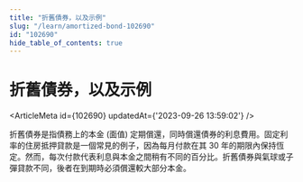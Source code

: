 ```yaml
---
title: "折舊債券，以及示例"
slug: "/learn/amortized-bond-102690"
id: "102690"
hide_table_of_contents: true
---
```



# 折舊債券，以及示例

<ArticleMeta id={102690} updatedAt={'2023-09-26 13:59:02'} />
<div className='border-solid border-b border-t-0 my-4 border-[var(--ifm-color-gray-300)]' />

折舊債券是指債務上的本金 (面值) 定期償還，同時償還債券的利息費用。固定利率的住房抵押貸款是一個常見的例子，因為每月付款在其 30 年的期限內保持恆定。然而，每次付款代表利息與本金之間稍有不同的百分比。折舊債券與氣球或子彈貸款不同，後者在到期時必須償還較大部分本金。
